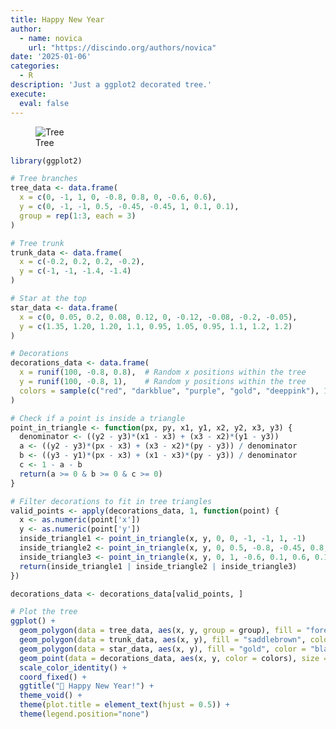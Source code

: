```yaml
---
title: Happy New Year
author: 
  - name: novica
    url: "https://discindo.org/authors/novica"
date: '2025-01-06'
categories:
  - R
description: 'Just a ggplot2 decorated tree.'
execute:
  eval: false
---
```


![Tree](images/tree.png)

```r
library(ggplot2)

# Tree branches
tree_data <- data.frame(
  x = c(0, -1, 1, 0, -0.8, 0.8, 0, -0.6, 0.6), 
  y = c(0, -1, -1, 0.5, -0.45, -0.45, 1, 0.1, 0.1),
  group = rep(1:3, each = 3)
)

# Tree trunk
trunk_data <- data.frame(
  x = c(-0.2, 0.2, 0.2, -0.2),
  y = c(-1, -1, -1.4, -1.4)
)

# Star at the top
star_data <- data.frame(
  x = c(0, 0.05, 0.2, 0.08, 0.12, 0, -0.12, -0.08, -0.2, -0.05),
  y = c(1.35, 1.20, 1.20, 1.1, 0.95, 1.05, 0.95, 1.1, 1.2, 1.2)
)

# Decorations 
decorations_data <- data.frame(
  x = runif(100, -0.8, 0.8),  # Random x positions within the tree
  y = runif(100, -0.8, 1),    # Random y positions within the tree
  colors = sample(c("red", "darkblue", "purple", "gold", "deeppink"), 100, replace = TRUE)
)

# Check if a point is inside a triangle
point_in_triangle <- function(px, py, x1, y1, x2, y2, x3, y3) {
  denominator <- ((y2 - y3)*(x1 - x3) + (x3 - x2)*(y1 - y3))
  a <- ((y2 - y3)*(px - x3) + (x3 - x2)*(py - y3)) / denominator
  b <- ((y3 - y1)*(px - x3) + (x1 - x3)*(py - y3)) / denominator
  c <- 1 - a - b
  return(a >= 0 & b >= 0 & c >= 0)
}

# Filter decorations to fit in tree triangles
valid_points <- apply(decorations_data, 1, function(point) {
  x <- as.numeric(point['x'])
  y <- as.numeric(point['y'])
  inside_triangle1 <- point_in_triangle(x, y, 0, 0, -1, -1, 1, -1)
  inside_triangle2 <- point_in_triangle(x, y, 0, 0.5, -0.8, -0.45, 0.8, -0.45)
  inside_triangle3 <- point_in_triangle(x, y, 0, 1, -0.6, 0.1, 0.6, 0.1)
  return(inside_triangle1 | inside_triangle2 | inside_triangle3)
})

decorations_data <- decorations_data[valid_points, ]

# Plot the tree
ggplot() +
  geom_polygon(data = tree_data, aes(x, y, group = group), fill = "forestgreen", color = "black") +
  geom_polygon(data = trunk_data, aes(x, y), fill = "saddlebrown", color = "black") +
  geom_polygon(data = star_data, aes(x, y), fill = "gold", color = "black") +
  geom_point(data = decorations_data, aes(x, y, color = colors), size = 3) +
  scale_color_identity() +
  coord_fixed() +
  ggtitle("🎄 Happy New Year!") +
  theme_void() +
  theme(plot.title = element_text(hjust = 0.5)) +
  theme(legend.position="none") 
```